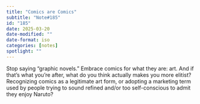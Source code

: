 ```yaml
---
title: "Comics are Comics"
subtitle: "Note#185"
id: "185"
date: 2025-03-20
date-modified: ""
date-format: iso
categories: [notes]
spotlight: ""
---
```

Stop saying "graphic novels." Embrace comics for what they are: art. And if that’s what you’re after, what do you think actually makes you more elitist? Recognizing comics as a legitimate art form, or adopting a marketing term used by people trying to sound refined and/or too self-conscious to admit they enjoy Naruto?
